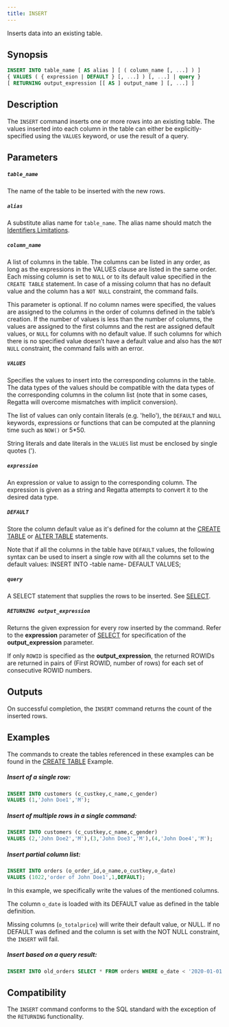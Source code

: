 ---
title: INSERT
---

Inserts data into an existing table.

## Synopsis

```sql
INSERT INTO table_name [ AS alias ] [ ( column_name [, ...] ) ]
{ VALUES ( { expression | DEFAULT } [, ...] ) [, ...] | query }
[ RETURNING output_expression [[ AS ] output_name ] [, ...] ]
```

## Description

The `INSERT` command inserts one or more rows into an existing table. The values inserted into each column
in the table can either be explicitly-specified using the `VALUES` keyword, or use the result of a query.

Parameters
---

##### `table_name`
The name of the table to be inserted with the new rows.

##### `alias`
A substitute alias name for `table_name`. The alias name should match the [Identifiers Limitations](/sql/appendices/indentifiers-limitations).

##### `column_name`
A list of columns in the table. The columns can be listed in any order, as long as the expressions in the
VALUES clause are listed in the same order. Each missing column is set to `NULL` or to its default value
specified in the `CREATE TABLE` statement. In case of a missing column that has no default value and
the column has a `NOT NULL` constraint, the command fails.

This parameter is optional. If no column names were specified, the values are assigned to the columns
in the order of columns defined in the table’s creation. If the number of values is less than the number
of columns, the values are assigned to the first columns and the rest are assigned default values, or
`NULL` for columns with no default value. If such columns for which there is no specified value doesn’t
have a default value and also has the `NOT NULL` constraint, the command fails with an error.

##### `VALUES`
Specifies the values to insert into the corresponding columns in the table. The data types of the values
should be compatible with the data types of the corresponding columns in the column list (note that in some cases, Regatta will overcome mismatches with implicit conversion).

The list of values can only contain literals (e.g. 'hello'), the `DEFAULT` and `NULL` keywords, expressions
or functions that can be computed at the planning time such as `NOW()` or 5*50.

String literals and date literals in the `VALUES` list must be enclosed by single quotes (').

##### `expression`

An expression or value to assign to the corresponding column. The expression is given as a string and
Regatta attempts to convert it to the desired data type.

##### `DEFAULT`
Store the column default value as it's defined for the column at the [CREATE TABLE](/sql/ddl-commands/create-table) or [ALTER TABLE](/sql/ddl-commands/alter-table)
statements.

Note that if all the columns in the table have `DEFAULT` values, the following syntax can be used to
insert a single row with all the columns set to the default values:
INSERT INTO -table name- DEFAULT VALUES;

##### `query`
A SELECT statement that supplies the rows to be inserted. See [SELECT](/sql/dql/select).

##### `RETURNING output_expression`

Returns the given expression for every row inserted by the command. Refer to the **expression**
parameter of [SELECT](/sql/dql/select/select#parameters) for specification of the **output_expression** parameter.

If only `ROWID` is specified as the **output_expression**, the returned ROWIDs are returned in pairs of
(First ROWID, number of rows) for each set of consecutive ROWID numbers.

## Outputs

On successful completion, the `INSERT` command returns the count of the inserted rows.


## Examples

The commands to create the tables referenced in these examples can be found in the [CREATE TABLE](/sql/ddl-commands/create-table/create-table#examples) Example.

##### Insert of a single row:

```sql
INSERT INTO customers (c_custkey,c_name,c_gender)
VALUES (1,'John Doe1','M');
```

##### Insert of multiple rows in a single command:

```sql
INSERT INTO customers (c_custkey,c_name,c_gender)
VALUES (2,'John Doe2','M'),(3,'John Doe3','M'),(4,'John Doe4','M');
```

##### Insert partial column list:

```sql
INSERT INTO orders (o_order_id,o_name,o_custkey,o_date)
VALUES (1022,'order of John Doe1',1,DEFAULT);
```

In this example, we specifically write the values of the mentioned columns.

The column `o_date` is loaded with its DEFAULT value as defined in the table definition.

Missing columns (`o_totalprice`) will write their default value, or NULL. If no DEFAULT was defined and the
column is set with the NOT NULL constraint, the `INSERT` will fail.

##### Insert based on a query result:

```sql
INSERT INTO old_orders SELECT * FROM orders WHERE o_date < '2020-01-01';
```

## Compatibility

The `INSERT` command conforms to the SQL standard with the exception of the `RETURNING` functionality.

